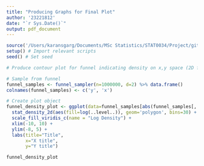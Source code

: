 ```yaml
---
title: "Producing Graphs for Final Plot"
author: '23221812'
date: "`r Sys.Date()`"
output: pdf_document
---
```


```r
source('/Users/karansgarg/Documents/MSc Statistics/STAT0034/Project/git/stat0034/src/utils.R') # Load utils functions
setup() # Import relevant scripts
seed() # Set seed
```

```r
# Produce contour plot for funnel indicating density on x,y space (2D funnel)

# Sample from funnel
funnel_samples <- funnel_sampler(n=1000000, d=2) %>% data.frame()
colnames(funnel_samples) <- c('y', 'x')

# Create plot object
funnel_density_plot <- ggplot(data=funnel_samples[abs(funnel_samples[,'x'])<20,], mapping=aes(x=x,y=y)) + 
  stat_density_2d(aes(fill=log(..level..)), geom='polygon', bins=30) +
  scale_fill_viridis_c(name = "Log Density") +
  xlim(-10, 10) +
  ylim(-8, 5) +
  labs(title="Title",
       x="X title",
       y="Y title")

funnel_density_plot
```

